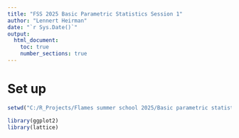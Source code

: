 ```yaml
---
title: "FSS 2025 Basic Parametric Statistics Session 1"
author: "Lennert Heirman"
date: "`r Sys.Date()`"
output: 
  html_document: 
    toc: true
    number_sections: true
---
```

# Set up
```r
setwd("C:/R_Projects/Flames summer school 2025/Basic parametric statistics")

library(ggplot2)
library(lattice)
```

